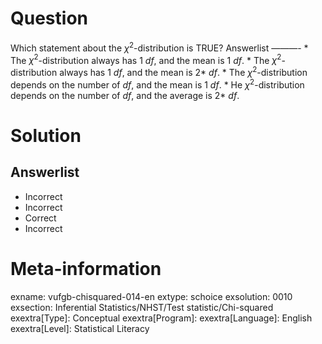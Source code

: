 Question
========

Which statement about the $\chi^{2}$-distribution is TRUE? 
Answerlist
----------
* The $\chi^{2}$-distribution always has 1 *df*, and the mean is 1 *df*.
* The $\chi^{2}$-distribution always has 1 *df*, and the mean is 2* *df*.
* The $\chi^{2}$-distribution depends on the number of *df*, and the mean is 1 *df*.
* He $\chi^{2}$-distribution depends on the number of *df*, and the average is 2* *df*.


Solution
========

Answerlist
----------
* Incorrect
* Incorrect
* Correct
* Incorrect

Meta-information
================
exname: vufgb-chisquared-014-en
extype: schoice
exsolution: 0010
exsection: Inferential Statistics/NHST/Test statistic/Chi-squared
exextra[Type]: Conceptual
exextra[Program]: 
exextra[Language]: English
exextra[Level]: Statistical Literacy
